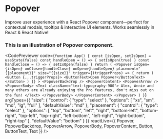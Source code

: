 
# Popover
Improve user experience with a React Popover component—perfect for contextual modals, tooltips & interactive UI elements. Works seamlessly in React & React Native!
### This is an illustration of Popover component.
<CodePreviewer
  code={`function App() {
  const [isOpen, setIsOpen] = useState(false)
  const handleOpen = () => {
    setIsOpen(true)
  }
  const handleClose = () => {
    setIsOpen(false)
  }
  return (
    <Popover
      isOpen={isOpen}
      onClose={handleClose}
      onOpen={handleOpen}
      placement="{{placement}}"
      size="{{size}}"
      trigger={(triggerProps) => {
        return (
          <Button {...triggerProps}>
            <ButtonText>Open Popover</ButtonText>
          </Button>
        )
      }}
    >
      <PopoverBackdrop />
      <PopoverContent>
        <PopoverArrow />
        <PopoverBody>
          <Text className="text-typography-900">
            Alex, Annie and many others are already enjoying the Pro features,
            don't miss out on the fun!
          </Text>
        </PopoverBody>
      </PopoverContent>
    </Popover>
  )
}`}
  argTypes={{
  "size": {
    "control": {
      "type": "select"
    },
    "options": [
      "xs",
      "sm",
      "md",
      "lg",
      "full"
    ],
    "defaultValue": "md"
  },
  "placement": {
    "control": {
      "type": "select"
    },
    "options": [
      "top",
      "bottom",
      "left",
      "right",
      "bottom-left",
      "bottom-right",
      "top-left",
      "top-right",
      "left-bottom",
      "left-right",
      "right-bottom",
      "right-top"
    ],
    "defaultValue": "bottom"
  }
}}
  reactLive={{ Popover, PopoverBackdrop, PopoverArrow, PopoverBody, PopoverContent, Button, ButtonText, Text }}
/>